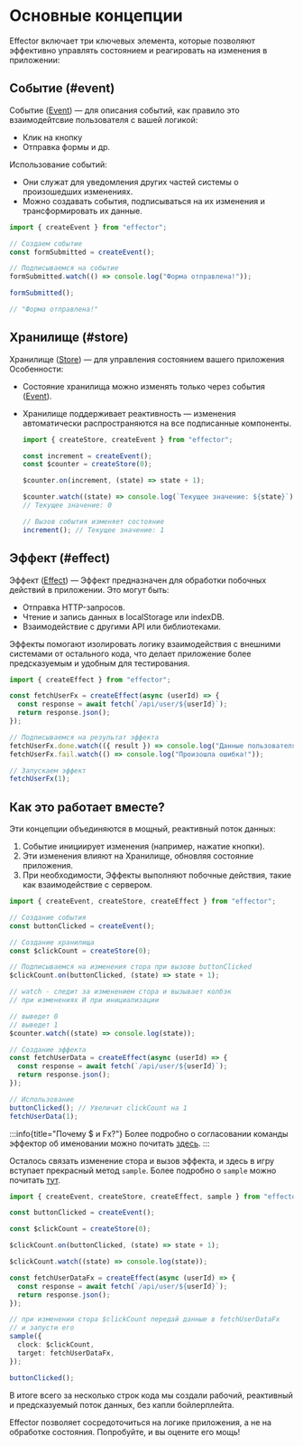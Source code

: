 ---
---

# Основные концепции

Effector включает три ключевых элемента, которые позволяют эффективно управлять состоянием и реагировать на изменения в приложении:

## Событие (#event)

Событие ([Event](/ru/api/effector/Event)) — для описания событий, как правило это взаимодейтсвие пользователя с вашей логикой:

- Клик на кнопку
- Отправка формы и др.

Использование событий:

- Они служат для уведомления других частей системы о произошедших изменениях.
- Можно создавать события, подписываться на их изменения и трансформировать их данные.

```js
import { createEvent } from "effector";

// Создаем событие
const formSubmitted = createEvent();

// Подписываемся на событие
formSubmitted.watch(() => console.log("Форма отправлена!"));

formSubmitted();

// "Форма отправлена!"
```

## Хранилище (#store)

Хранилище ([Store](/ru/api/effector/Store)) — для управления состоянием вашего приложения
Особенности:

- Состояние хранилища можно изменять только через события ([Event](/ru/api/effector/Event)).
- Хранилище поддерживает реактивность — изменения автоматически распространяются на все подписанные компоненты.

  ```js
  import { createStore, createEvent } from "effector";

  const increment = createEvent();
  const $counter = createStore(0);

  $counter.on(increment, (state) => state + 1);

  $counter.watch((state) => console.log(`Текущее значение: ${state}`));
  // Текущее значение: 0

  // Вызов события изменяет состояние
  increment(); // Текущее значение: 1
  ```

## Эффект (#effect)

Эффект ([Effect](/ru/api/effector/Effect)) — Эффект предназначен для обработки побочных действий в приложении. Это могут быть:

- Отправка HTTP-запросов.
- Чтение и запись данных в localStorage или indexDB.
- Взаимодействие с другими API или библиотеками.

Эффекты помогают изолировать логику взаимодействия с внешними системами от остального кода, что делает приложение более предсказуемым и удобным для тестирования.

```js
import { createEffect } from "effector";

const fetchUserFx = createEffect(async (userId) => {
  const response = await fetch(`/api/user/${userId}`);
  return response.json();
});

// Подписываемся на результат эффекта
fetchUserFx.done.watch(({ result }) => console.log("Данные пользователя:", result));
fetchUserFx.fail.watch(() => console.log("Произошла ошибка!"));

// Запускаем эффект
fetchUserFx(1);
```

## Как это работает вместе?

Эти концепции объединяются в мощный, реактивный поток данных:

1. Событие инициирует изменения (например, нажатие кнопки).
2. Эти изменения влияют на Хранилище, обновляя состояние приложения.
3. При необходимости, Эффекты выполняют побочные действия, такие как взаимодействие с сервером.

```ts
import { createEvent, createStore, createEffect } from "effector";

// Создание события
const buttonClicked = createEvent();

// Создание хранилища
const $clickCount = createStore(0);

// Подписываемся на изменения стора при вызове buttonClicked
$clickCount.on(buttonClicked, (state) => state + 1);

// watch - следит за изменением стора и вызывает колбэк
// при изменениях И при инициализации

// выведет 0
// выведет 1
$counter.watch((state) => console.log(state));

// Создание эффекта
const fetchUserData = createEffect(async (userId) => {
  const response = await fetch(`/api/user/${userId}`);
  return response.json();
});

// Использование
buttonClicked(); // Увеличит clickCount на 1
fetchUserData(1);
```

:::info{title="Почему $ и Fx?"}
Более подробно о согласовании команды эффектор об именовании можно почитать [здесь](/ru/conventions/naming).
:::

Осталось связать изменение стора и вызов эффекта, и здесь в игру вступает прекрасный метод `sample`.
Более подробно о `sample` можно почитать [тут](/ru/api/effector/sample).

```ts
import { createEvent, createStore, createEffect, sample } from "effector";

const buttonClicked = createEvent();

const $clickCount = createStore(0);

$clickCount.on(buttonClicked, (state) => state + 1);

$clickCount.watch((state) => console.log(state));

const fetchUserDataFx = createEffect(async (userId) => {
  const response = await fetch(`/api/user/${userId}`);
  return response.json();
});

// при изменении стора $clickCount передай данные в fetchUserDataFx
// и запусти его
sample({
  clock: $clickCount,
  target: fetchUserDataFx,
});

buttonClicked();
```

В итоге всего за несколько строк кода мы создали рабочий, реактивный и предсказуемый поток данных, без капли бойлерплейта.

Effector позволяет сосредоточиться на логике приложения, а не на обработке состояния. Попробуйте, и вы оцените его мощь!
